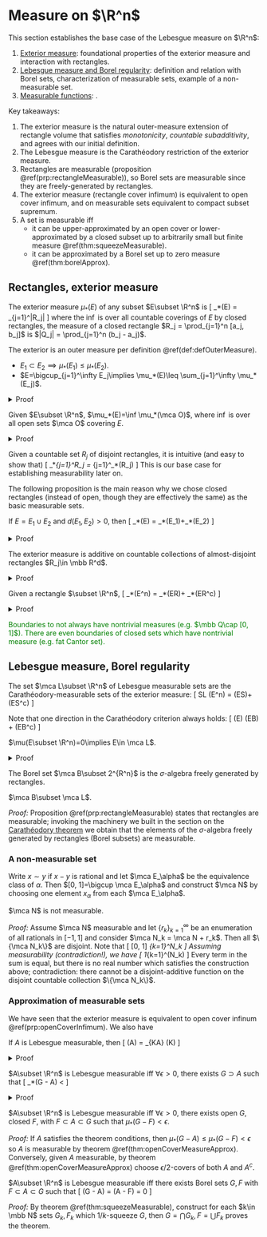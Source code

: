 # Measure on $\R^n$ {#realMeasures}

This section establishes the base case of the Lebesgue 
measure on $\R^n$: 

1. [Exterior measure](#extMeasure): foundational properties of the exterior 
    measure and interaction with rectangles. 
2. [Lebesgue measure and Borel regularity](#lebMeasure): 
    definition and relation with Borel sets, 
    characterization of measurable sets, example of a non-measurable set. 
3. [Measurable functions](#realMeasurableFunctions): .

Key takeaways: 

1. The exterior measure is the natural outer-measure extension of rectangle volume that 
    satisfies _monotonicity_, _countable subadditivity_, 
    and agrees with our initial definition. 
2. The Lebesgue measure is the Carathéodory restriction of the exterior measure. 
3. Rectangles are measurable (proposition \@ref(prp:rectangleMeasurable)), 
        so Borel sets are measurable since they 
        are freely-generated by rectangles. 
4. The exterior measure (rectangle cover infimum) 
    is equivalent to open cover infimum, and on measurable sets equivalent 
    to compact subset supremum. 
5. A set is measurable iff 
    - it can be upper-approximated by an open cover 
    or lower-approximated by a closed subset up to arbitrarily small but 
    finite measure \@ref(thm:squeezeMeasurable). 
    - it can be approximated by a Borel set up 
    to zero measure \@ref(thm:borelApprox). 

## Rectangles, exterior measure {#extMeasure -}

:::{.definition name="exterior measure"}
The exterior measure $\mu_*(E)$ of any subset $E\subset \R^n$ is 
\[ 
    \mu_*(E) = \inf \sum_{j=1}^\infty |R_j|
\] 
where the $\inf$ is over all countable coverings of $E$ by 
closed rectangles, the measure of a closed rectangle 
$R_j = \prod_{j=1}^n [a_j, b_j]$ is $|Q_j| = \prod_{j=1}^n (b_j - a_j)$. 
:::

:::{.proposition}
The exterior is an outer measure per definition \@ref(def:defOuterMeasure). 

- $E_1\subset E_2\implies \mu_*(E_1)\leq \mu_*(E_2)$. 
- $E=\bigcup_{j=1}^\infty E_j\implies \mu_*(E)\leq \sum_{j=1}^\infty \mu_*(E_j)$. 
:::
<details>
<summary>Proof</summary>
To prove monotonicity, every covering of $E_2$ by a countable set of cubes 
is also a covering of $E_1$. 
For countable subadditivity, the main idea is to construct increasingly 
tight covers such that the countable union of 
these covers is still finitely tight. 
Assume the nontrivial case $\mu_*(E_j)<\infty$. 
For every $\epsilon>0$, we can construct for each $j$ a covering 
\[ 
    E_j\subset \bigcup_{k=1}^\infty R_{k, j}, \quad 
    \sum_{k=1}^\infty |R_{k, j}| \leq \mu_*(E_j) + \df{\epsilon}{2^j}
\] 
The increasingly tight bound ensures that 
\begin{align}
    \mu_*(E) 
    &\leq \sum_{j, k}|R_{k, j}| \leq \sum_{j=1}^\infty \mu_*(E_j) + \df \epsilon {2^j} 
    = \sum_{j=1}^\infty \mu_*(E_j)+\epsilon
\end{align}
</details>

:::{.proposition #openCoverInfimum name="equivalence with open cover infimum"}
Given $E\subset \R^n$, $\mu_*(E)=\inf \mu_*(\mca O)$, where $\inf$ is 
over all open sets $\mca O$ covering $E$. 
:::
<details>
<summary>Proof</summary>
$\mu_*(E)\leq \inf \mu_*(\mca O)$ holds by monotonicity. 
For the other direction, choose cubes $R_j$ covering $E$ 
with margin $\epsilon/2$, and for each cube choose open cube 
$O_j$ covering $R_j$ with margin $\epsilon/2^{j+1}$, then $(O_j)$ 
cover $E$ with margin $\epsilon$. 
</details>

Given a countable set $R_j$ of disjoint rectangles, it is 
intuitive (and easy to show that) 
\[ 
    \mu_*\bigsqcup_{j=1}^\infty R_j = \sum_{j=1}^\infty \mu_*(R_j)
\] 
This is our base case for establishing measurability later on. 

The following proposition is the main reason why we chose closed 
rectangles (instead of open, though they are effectively the same) 
as the basic measurable sets. 

:::{.proposition #finiteDistanceAdditivity name="additivity with finite distance"}
If $E=E_1\cup E_2$ and $d(E_1, E_2)>0$, then 
\[ 
    \mu_*(E) = \mu_*(E_1)+\mu_*(E_2) 
\] 
:::
<details>
<summary>Proof</summary>
By subadditivity, $\mu_*(E)\leq \mu_*(E_1)+\mu_*(E_2)$. 
To show the converse, select $0<\delta < d(E_1, E_2)$ and 
choose a cover $(Q_j)$ of $E$ by closed cubes with margin $\epsilon$. 
Subdivide $(Q_j)$ so that each has size less than $\delta$, so 
that each cube intersects at most one of $E_1, E_2$. Denote by 
$J_1, J_2$ the indices for which $Q_j$ intersects $E_1, E_2$, then 
$E_1, E_2$ are covered by $Q_{J_1}, Q_{J_2}$ respectively. 
</details>

:::{.corollary #almostDisjointAdditivity name="additivity of almost-disjoint rectangles"}
The exterior measure is additive on 
countable collections of almost-disjoint rectangles $R_j\in \mbb R^d$. 
:::
<details>
<summary>Proof</summary>
Give $\epsilon>0$, shrink rectangle $j$ by $\epsilon/2^j$ so they 
are closed sets with finite distance, then invoke additivity through 
proposition \@ref(prp:finiteDistanceAdditivity). 
</details>


:::{.proposition #rectangleMeasurable name="Carathéodory criteria for rectangles"}
Given a rectangle $\subset \R^n$, 
\[ 
    \mu_*(\forall E\subset \R^n) = \mu_*(E\cap R)+ \mu_*(E\cap R^c)
\] 
:::
<details>
<summary>Proof</summary>
To prove the nontrivial direction 
$\mu_*(E\cap R)+ \mu_*(E\cap R^c)\leq \mu_*(\forall E\subset \R^n)$, 
choose an $\epsilon$-cover $R_j$ of $E$, then 
rectang-ify $R_j$ into $R^1_j, R^2_j$ covering 
$E\cap R, E\cap R^c$ respectively and invoke corollary 
\@ref(cor:almostDisjointAdditivity). This shows that 
\[ 
    \mu_*(E\cap R)+ \mu_*(E\cap R^c)
    \leq \mu_*(\forall E\subset \R^n) + \epsilon, \quad \forall \epsilon>0 
\] 
</details>

<span style="color:green">
Boundaries to not always have nontrivial measures
(e.g. $\mbb Q\cap [0, 1]$). There are even 
boundaries of closed sets which have nontrivial measure 
(e.g. fat Cantor set). 
</span>



## Lebesgue measure, Borel regularity {#lebMeasure -}

:::{.definition name="Lebesgue measure"}
The set $\mca L\subset \R^n$ of Lebesgue measurable sets 
are the Carathéodory-measurable sets of the exterior measure: 
\[ 
    S\in \mca L \iff \mu(\forall E\subset \R^n) = \mu(E\cap S)+\mu(E\cap S^c)
\] 
:::

Note that one direction in the Carathéodory criterion always holds: 
\[ 
    \mu(E) \leq \mu(E\cap B) + \mu(E\cap B^c)
\] 

:::{.proposition name="null sets are measurable"}
$\mu(E\subset \R^n)=0\implies E\in \mca L$. 
:::
<details>
<summary>Proof</summary>
To show the nontrivial direction, $\mu(E\cap B)\leq \mu(E)=0$, then 
$\mu(E\cap B^c) \leq \mu(E)$ by subadditivity. 
</details>

:::{.definition name="Borel sets"}
The Borel set $\mca B\subset 2^{R^n}$ is the $\sigma$-algebra 
freely generated by rectangles. 
:::

:::{.theorem name="Borel sets are Lebesgue measurable"}
$\mca B\subset \mca L$. 
:::
_Proof:_ Proposition \@ref(prp:rectangleMeasurable) states that rectangles 
are measurable; invoking the machinery we built in the section 
on the [Carathéodory theorem](#caratheodory) we obtain that 
the elements of the $\sigma$-algebra freely generated by rectangles (Borel subsets) 
are measurable. 

### A non-measurable set {-}

Write $x\sim y$ if $x-y$ is rational and let $\mca E_\alpha$ 
be the equivalence class of $\alpha$. Then 
$[0, 1]=\bigcup \mca E_\alpha$ and construct 
$\mca N$ by choosing one element $x_\alpha$ from 
each $\mca E_\alpha$. 

:::{.proposition} 
$\mca N$ is not measurable.
:::
_Proof:_ Assume $\mca N$ measurable and let 
$\{r_k\}_{k=1}^\infty$ be an enumeration of all rationals 
in $[-1, 1]$ and consider $\mca N_k = \mca N + r_k$. Then 
all $\{\mca N_k\}$ are disjoint. Note that 
\[ 
    [0, 1] \subset \bigsqcup_{k=1}^\infty \mca N_k \subset [-1, 2]
\] 
Assuming measurability (contradiction!), we have 
\[ 
    1\leq \sum_{k=1}^\infty \mu(\mca N_k) \leq 3 
\] 
Every term in the sum is equal, but there is no real number 
which satisfies the construction above; contradiction: 
there cannot be a disjoint-additive function on the disjoint 
countable collection $\{\mca N_k\}$. 

### Approximation of measurable sets {-}

We have seen that the exterior measure is equivalent to open cover infinum 
\@ref(prp:openCoverInfimum). We also have 

:::{.proposition #measurableCompactSupremum name="compact subset supremum"}
If $A$ is Lebesgue measurable, then 
\[ 
    \mu(A) = \sup_{K\subset A\text{ compact}} \mu(K)
\] 
:::
<details>
<summary>Proof</summary>
The trivial direction is $\sup_{K\subset A\text{ compact}} \mu(K) \leq \mu(A)$. 
We wish to show, $\forall \epsilon>0$, that 
\[ 
    \exists K\subset A\text{ compact}: \mu(K) + \epsilon \geq \mu(A)
\] 

```r
  knitr::include_graphics("images/compactApprox.jpeg") 
```

1. First suppose $A$ bounded; consider compact $F\supset A$, 
    then there is an open set $G\supset F-A$ which $\epsilon$-approximates
    $F-A$, then $K=A\cap O^c$ is a compact sub-$\epsilon$ subset approximation 
    of $A$. 
    - $K$ must be compact, else $F\subset K\cup O$ will not be compact. 
2. $A$ unbounded: we can construct for each $j\in \mbb N$ 
    an $\epsilon$-approximation of $A_j = A\cap \overline{B_j(0)}$ 
    with $A_j\to A\implies \mu(A_j)\to \mu(A)$. 
</details>

:::{.theorem #openCoverMeasureApprox name="measurability by open cover approximation"}
$A\subset \R^n$ is Lebesgue measurable iff $\forall \epsilon>0$, 
there exists $G\supset A$ such that 
\[ 
    \mu_*(G - A) < \epsilon 
\] 
:::
<details>
<summary>Proof</summary>
Given $A$ measurable, the result follows from open cover 
infimum proposition \@ref(prp:openCoverInfimum). 
Conversely, suppose $A\subset \R^n$ satisfies the conditions 
in the theorem, then choose an $\epsilon$-cover $G\supset A$. 
Note that 
\[ 
    E\cap A^c = E\cap G^c + E\cap (G-A)
\] 
Directly verify the Carathéodory criterion: we use the 
measurability of $G$ and subadditivity 
\begin{align}
    \mu_*(E\cap A) + \mu_*(E\cap A^c) 
    &= \mu_*(E\cap A) + \mu_*(E\cap A^c)  \\ 
    &\leq \mu_*(E\cap G) + \mu_*(E\cap G^c) + \mu_*(E\cap (G-A)) \\ 
    &\leq \mu_*(E\cap G) + \mu_*(E\cap G^c) + \mu_*(G-A)_{< \epsilon} \\ 
    &< \mu_*(E\cap G) + \mu_*(E\cap G^c) + \epsilon 
    = \mu_*(E\cap G) + \epsilon
\end{align}
</details>

:::{.theorem #squeezeMeasurable name="measurability by squeezing"}
$A\subset \R^n$ is Lebesgue measurable iff $\forall \epsilon>0$, 
there exists open $G$, closed $F$, with $F\subset A\subset G$ such that 
$\mu_*(G - F) < \epsilon$. 
:::
_Proof:_ If $A$ satisfies the theorem conditions, then 
$\mu_*(G - A) \leq \mu_*(G - F)<\epsilon$ so $A$ is measurable 
by theorem \@ref(thm:openCoverMeasureApprox). 
Conversely, given $A$ measurable, by theorem \@ref(thm:openCoverMeasureApprox) 
choose $\epsilon/2$-covers of both $A$ and $A^c$. 

:::{.theorem #borelApprox name="measurability by Borel approximation"}
$A\subset \R^n$ is Lebesgue measurable iff there 
exists Borel sets $G, F$ with $F\subset A\subset G$ such that 
\[ 
    \mu(G - A) = \mu(A - F) = 0
\] 
:::
_Proof:_ By theorem \@ref(thm:squeezeMeasurable), construct for each 
$k\in \mbb N$ sets $G_k, F_k$ which $1/k$-squeeze $G$, then 
$G=\bigcap G_k, F=\bigcup F_k$ proves the theorem. 
